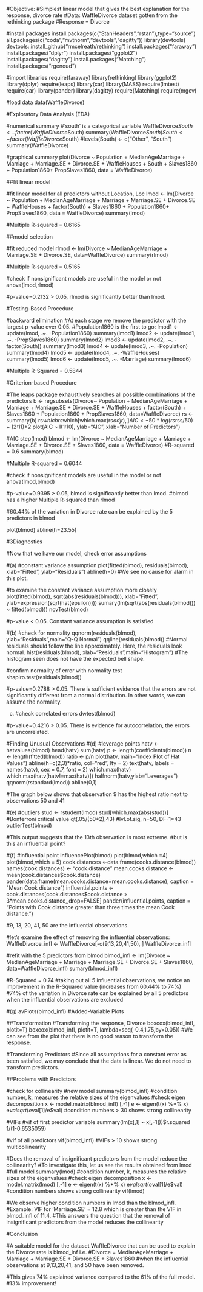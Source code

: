 #Objective:
#Simplest linear model that gives the best explanation for the response, divorce rate
#Data: WaffleDivorce dataset gotten from the rethinking package
#Response = Divorce

#install packages
install.packages(c("StanHeaders","rstan"),type="source")
all.packages(c("coda","mvtnorm","devtools","dagitty"))
library(devtools)
devtools::install_github("rmcelreath/rethinking")
install.packages("faraway")
install.packages("dplyr")
install.packages("ggplot2")
install.packages("dagitty")
install.packages("Matching")
install.packages("rgenoud")

#import libraries
require(faraway)
library(rethinking)
library(ggplot2)
library(dplyr)
require(leaps)
library(car)
library(MASS)
require(lmtest)
require(car)
library(pander)
library(dagitty)
require(Matching)
require(mgcv)

#load data
data(WaffleDivorce)


#Exploratory Data Analysis (EDA)

#numerical summary
#'south' is a categorical variable
WaffleDivorce$South <- factor(WaffleDivorce$South)
summary(WaffleDivorce$South)
South <- factor(WaffleDivorce$South)
#levels(South) <- c("Other", "South")
summary(WaffleDivorce)

#graphical summary
plot(Divorce ~ Population + MedianAgeMarriage + Marriage + Marriage.SE
 + Divorce.SE + WaffleHouses + South + Slaves1860
 + Population1860+ PropSlaves1860, data = WaffleDivorce)
 


##fit linear model

#fit linear model for all predictors without Location, Loc
lmod <- lm(Divorce ~ Population + MedianAgeMarriage + Marriage + Marriage.SE
 + Divorce.SE + WaffleHouses + factor(South) + Slaves1860
 + Population1860+ PropSlaves1860, data = WaffleDivorce)
summary(lmod)

#Multiple R-squared = 0.6165



##model selection

#fit reduced model
rlmod <- lm(Divorce ~ MedianAgeMarriage + Marriage.SE + Divorce.SE,
            data=WaffleDivorce)
summary(rlmod)

#Multiple R-squared = 0.5165


#check if nonsignificant models are useful in the model or not
anova(lmod,rlmod)

#p-value=0.2132 > 0.05, rlmod is significantly better than lmod.


#Testing-Based Procedure

#backward elimination
#At each stage we remove the predictor with the largest p-value over 0.05. #Population1860 is the first to go:
lmod1 <- update(lmod, .~. -Population1860)
summary(lmod1)
lmod2 <- update(lmod1, .~. -PropSlaves1860)
summary(lmod2)
lmod3 <- update(lmod2, .~. -factor(South))
summary(lmod3)
lmod4 <- update(lmod3, .~. -Population)
summary(lmod4)
lmod5 <- update(lmod4, .~. -WaffleHouses)
summary(lmod5)
lmod6 <- update(lmod5, .~. -Marriage)
summary(lmod6)

#Multiple R-Squared = 0.5844



#Criterion-based Procedure

#The leaps package exhaustively searches all possible combinations of the predictors
b <- regsubsets(Divorce~ Population + MedianAgeMarriage + Marriage + Marriage.SE
 + Divorce.SE + WaffleHouses + factor(South) + Slaves1860
 + Population1860 + PropSlaves1860, data=WaffleDivorce)
rs <- summary(b)
rs$which
rs$which[which.max(rs$adjr),]
AIC <- 50*log(rs$rss/50) + (2:11)*2
plot(AIC ~ I(1:10), ylab="AIC", xlab="Number of Predictors")

#AIC
step(lmod)
blmod <- lm(Divorce ~ MedianAgeMarriage + Marriage + Marriage.SE + 
 Divorce.SE + Slaves1860, data = WaffleDivorce) #R-squared = 0.6
summary(blmod)

#Multiple R-squared = 0.6044


#check if nonsignificant models are useful in the model or not
anova(lmod,blmod)

#p-value=0.9395 > 0.05, blmod is significantly better than lmod.
#blmod has a higher Multiple R-squared than rlmod

#60.44% of the variation in Divorce rate can be explained by the 5 predictors in blmod

plot(blmod)
abline(h=23.55)



#3Diagnostics

#Now that we have our model, check error assumptions 

#(a)
#constant variance assumption
plot(fitted(blmod), residuals(blmod), xlab="Fitted", ylab="Residuals")
abline(h=0)
#We see no cause for alarm in this plot.

#to examine the constant variance assumption more closely
plot(fitted(blmod), sqrt(abs(residuals(blmod))), xlab="Fitted", ylab=expression(sqrt(hat(epsilon))))
sumary(lm(sqrt(abs(residuals(blmod))) ~ fitted(blmod)))
ncvTest(blmod)

#p-value < 0.05. Constant variance assumption is satisfied


#(b)
#check for normality
qqnorm(residuals(blmod), ylab="Residuals",main="Q-Q Normal")
qqline(residuals(blmod))
#Normal residuals should follow the line approximately. Here, the residuals look normal.
hist(residuals(blmod), xlab="Residuals",main="Histogram")
#The histogram seen does not have the expected bell shape.

#confirm normality of error with normality test
shapiro.test(residuals(blmod))

#p-value=0.2788 > 0.05. There is sufficient evidence that the errors are not significantly different from a normal distribution. In other words, we can assume the normality.


(c)
#check correlated errors
dwtest(blmod)

#p-value=0.4216 > 0.05. There is evidence for autocorrelation, the errors are uncorrelated. 


#Finding Unusual Observations
#(d)
#leverage points
hatv <- hatvalues(blmod)
head(hatv)
sum(hatv)
p <- length(coefficients(blmod))
n <- length(fitted(blmod))
ratio <- p/n
plot(hatv, main="Index Plot of Hat Values")
abline(h=c(2,3)*ratio, col="red", lty = 2)
text(hatv, labels = names(hatv), cex = 0.7, font = 2)
which.max(hatv)
which.max(hatv[hatv!=max(hatv)])
halfnorm(hatv,ylab="Leverages")
qqnorm(rstandard(lmod))
abline(0,1)

#The graph below shows that observation 9 has the highest ratio next to observations 50 and 41


#(e)
#outliers
stud <- rstudent(lmod)
stud[which.max(abs(stud))]
#Bonferroni critical value
qt(.05/(50*2),43) #lvl.of.sig, n=50, DF-1=43
outlierTest(blmod)

#This output suggests that the 13th observation is most extreme.
#but is this an influential point?


#(f)
#influential point
influencePlot(blmod)
plot(blmod,which =4)
plot(blmod,which = 5)
cook.distances <-data.frame(cooks.distance(blmod))
names(cook.distances) <- "cook.distance"
mean.cooks.distance <- mean(cook.distances$cook.distance)
pander(data.frame(mean.cooks.distance=mean.cooks.distance), caption = "Mean Cook distance")
influential.points <- cook.distances[cook.distances$cook.distance > 3*mean.cooks.distance,,drop=FALSE]
pander(influential.points, caption = "Points with Cook distance greater than three times the mean Cook distance.")

#9, 13, 20, 41, 50 are the influential observations.

#let's examine the effect of removing the influential observations:
WaffleDivorce_infl <- WaffleDivorce[-c(9,13,20,41,50), ]
WaffleDivorce_infl

#refit with the 5 predictors from blmod
blmod_infl <- lm(Divorce ~ MedianAgeMarriage + Marriage + Marriage.SE + Divorce.SE + Slaves1860, data=WaffleDivorce_infl)
sumary(blmod_infl)

#R-Squared = 0.74
#taking out all 5 influential observations, we notice an improvement in the R-Squared value (increases from 60.44% to 74%)
#74% of the variation in Divorce rate can be explained by all 5 predictors when the influential observations are excluded


#(g)
avPlots(blmod_infl) #Added-Variable Plots



##Transformation
#Transforming the response, Divorce
boxcox(blmod_infl, plotit=T)
boxcox(blmod_infl, plotit=T, lambda=seq(-0.4,1.75,by=0.05))
#We can see from the plot that there is no good reason to transform the response.


#Transforming Predictors
#Since all assumptions for a constant error as been satisfied, we may conclude that the data is linear. We do not need to transform predictors.



##Problems with Predictors

#check for collinearity
#new model
summary(blmod_infl)
#condition number, k, measures the relative sizes of the eigenvalues
#check eigen decomposition
x <- model.matrix(blmod_infl) [,-1]
e <- eigen(t(x) %*% x)
e$val
sqrt(e$val[1]/e$val)
#condition numbers > 30 shows strong collinearity


#VIFs
#vif of first predictor variable
summary(lm(x[,1] ~ x[,-1]))$r.squared
1/(1-0.6535059)

#vif of all predictors
vif(blmod_infl)
#VIFs > 10 shows strong multicollinearity


#Does the removal of insignificant predictors from the model reduce the collinearity?
#To investigate this, let us see the results obtained from lmod
#full model
summary(lmod)
#condition number, k, measures the relative sizes of the eigenvalues
#check eigen decomposition
x <- model.matrix(lmod) [,-1]
e <- eigen(t(x) %*% x)
e$val
sqrt(e$val[1]/e$val) #condition numbers shows strong collinearity
vif(lmod)

#We observe higher condition numbers in lmod than the blmod_infl.
#Example: VIF for ‘Marriage.SE’ = 12.8 which is greater than the VIF in blmod_infl of 11.4.
#This answers the question that the removal of insignificant predictors from the model reduces the collinearity



#Conclusion

#A suitable model for the dataset WaffleDivorce that can be used to explain the Divorce rate is blmod_inf i.e.
#Divorce = MedianAgeMarriage + Marriage + Marriage.SE + Divorce.SE + Slaves1860
#when the influential observations at 9,13,20,41, and 50 have been removed.

#This gives 74% explained variance compared to the 61% of the full model.
#13% improvement!